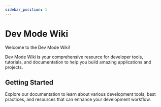 ```yaml
---
sidebar_position: 1
---
```


# Dev Mode Wiki

Welcome to the Dev Mode Wiki!

Dev Mode Wiki is your comprehensive resource for developer tools, tutorials, and documentation to help you build amazing applications and projects.

## Getting Started

Explore our documentation to learn about various development tools, best practices, and resources that can enhance your development workflow.
